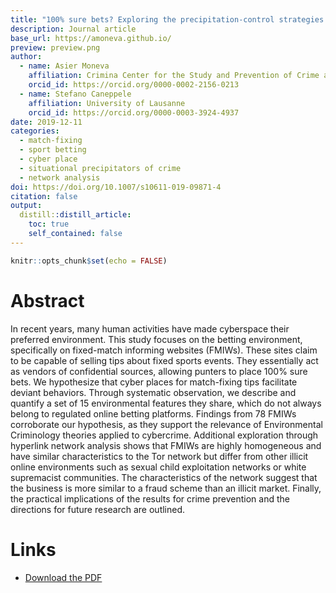 ```yaml
---
title: "100% sure bets? Exploring the precipitation-control strategies of fixed-match informing websites and the environmental features of their networks"
description: Journal article
base_url: https://amoneva.github.io/
preview: preview.png
author:
  - name: Asier Moneva
    affiliation: Crimina Center for the Study and Prevention of Crime at Miguel Hernandez University
    orcid_id: https://orcid.org/0000-0002-2156-0213
  - name: Stefano Caneppele
    affiliation: University of Lausanne
    orcid_id: https://orcid.org/0000-0003-3924-4937
date: 2019-12-11
categories:
  - match-fixing
  - sport betting
  - cyber place
  - situational precipitators of crime
  - network analysis
doi: https://doi.org/10.1007/s10611-019-09871-4
citation: false
output:
  distill::distill_article:
    toc: true
    self_contained: false
---
```


```r
knitr::opts_chunk$set(echo = FALSE)
```

# Abstract

In recent years, many human activities have made cyberspace their preferred environment. This study focuses on the betting environment, specifically on fixed-match informing websites (FMIWs). These sites claim to be capable of selling tips about fixed sports events. They essentially act as vendors of confidential sources, allowing punters to place 100% sure bets. We hypothesize that cyber places for match-fixing tips facilitate deviant behaviors. Through systematic observation, we describe and quantify a set of 15 environmental features they share, which do not always belong to regulated online betting platforms. Findings from 78 FMIWs corroborate our hypothesis, as they support the relevance of Environmental Criminology theories applied to cybercrime. Additional exploration through hyperlink network analysis shows that FMIWs are highly homogeneous and have similar characteristics to the Tor network but differ from other illicit online environments such as sexual child exploitation networks or white supremacist communities. The characteristics of the network suggest that the business is more similar to a fraud scheme than an illicit market. Finally, the practical implications of the results for crime prevention and the directions for future research are outlined.

# Links

-   [Download the PDF](moneva_2019_100_sure_bets_exploring_the.pdf)
